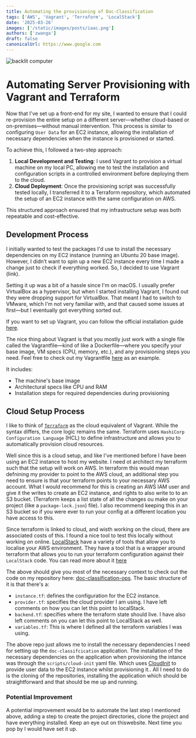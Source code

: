 ```yaml
---
title: Automating the provisioning of Doc-Classification
tags: ['AWS', 'Vagrant', 'Terraform', 'LocalStack']
date: '2025-03-26'
images: ['/static/images/posts/iaac.png']
authors: ['zwanga']
draft: false
canonicalUrl: https://www.google.com
---
```


<Image
  className="w-full rounded-xl"
  alt="backlit computer"
  src="/static/images/posts/iaac.png"
  layout="responsive"
  width={450}
  height={250}
/>

<TOCInline toc={props.toc} asDisclosure toHeading={3} />

# Automating Server Provisioning with Vagrant and Terraform

Now that I've set up a front-end for my site, I wanted to ensure that I could re-provision the entire setup on a different server—whether cloud-based or on-premises—without manual intervention. This process is similar to configuring `User Data` for an EC2 instance, allowing the installation of necessary dependencies when the instance is provisioned or started.

To achieve this, I followed a two-step approach:

1. **Local Development and Testing**: I used Vagrant to provision a virtual machine on my local PC, allowing me to test the installation and configuration scripts in a controlled environment before deploying them to the cloud.
2. **Cloud Deployment**: Once the provisioning script was successfully tested locally, I transferred it to a Terraform repository, which automated the setup of an EC2 instance with the same configuration on AWS.

This structured approach ensured that my infrastructure setup was both repeatable and cost-effective.

## Development Process

I initially wanted to test the packages I'd use to install the necessary dependencies on my EC2 instance (running an Ubuntu 20 base image). However, I didn’t want to spin up a new EC2 instance every time I made a change just to check if everything worked. So, I decided to use Vagrant (link).

Setting it up was a bit of a hassle since I'm on macOS. I usually prefer VirtualBox as a hypervisor, but when I started installing Vagrant, I found out they were dropping support for VirtualBox. That meant I had to switch to VMware, which I'm not very familiar with, and that caused some issues at first—but I eventually got everything sorted out.

If you want to set up Vagrant, you can follow the official installation guide [here](https://developer.hashicorp.com/vagrant/docs/installation).

The nice thing about Vagrant is that you mostly just work with a single file called the Vagrantfile—kind of like a Dockerfile—where you specify your base image, VM specs (CPU, memory, etc.), and any provisioning steps you need. Feel free to check out my Vagrantfile [here](https://gist.github.com/ZwangaMukwevho/f924cac57a6475fdd4876157a1e5793a) as an example.

It includes:
- The machine's base image
- Architectural specs like CPU and RAM
- Installation steps for required dependencies during provisioning

## Cloud Setup Process

I like to think of [`Terraform`](https://www.terraform.io/) as the cloud equivalent of Vagrant. While the syntax differs, the core logic remains the same. Terraform uses `HashiCorp Configuration Language` (HCL) to define infrastructure and allows you to automatically provision cloud resources.

Well since this is a cloud setup, and like I've mentioned before I have been using an EC2 instance to host my website. I need ot architect my terraform such that the setup will work on AWS. In terraform this would mean defnining my provider to point to the AWS cloud, an additional step you need to ensure is that your terraform points to your necessary AWS account. What I would recommend for this is  creating an AWS IAM user and give it the writes to create an EC2 instance, and rights to also write to to an S3 bucket. (Terraform keeps a list state of all the changes ou make on your project (like a `package-lock.json`) file). I also recommend keeping this in an S3 bucket so if you were ever to run your config at a different location you have access to this.

Since terraform is linked to cloud, and wisth working on the cloud, there are associated costs of this. I found a nice tool to test this locally without working on online. [LocalStack](https://www.localstack.cloud/) have a variety of tools that allow you to localise your AWS environment. They have a tool that is a wrapper around terraform that allows you to run your terraform configuration against their `LocalStack` code. You can read more about it [here](https://docs.localstack.cloud/user-guide/integrations/terraform/)

The above should give you most of the necessary context to check out the code on my repository here: [doc-classification-ops](https://github.com/ZwangaMukwevho/doc-classification-ops). The basic structure of it is that there's a:
- `instance.tf`: defines the configuration for the EC2 instance.
- `provider.tf`: specifies the cloud provider I am using. I have left comments on how you can let this point to localStack.
- `backend.tf`: specifies where the terraform state should live. I have also left comments on you can let this point to LocalStack as well.
- `variables.tf`: This is where I defined all the terraform variables I was using.

The above repo just allows me to install the necessary dependencies I need for setting up the `doc-classifcication` application. The installation of the necessary dependencies on the application when provisioning the intance was through the `scripts/cloud-init` yaml file. Which uses [CloudInit](https://cloud-init.io/) to provide user data to the EC2 instance whilst provisioning it.. All I need to do is the cloning of the repositories, installing the application which should be straightforward and that should be me up and running.

### Potential Improvement
A potential improvement would be to automate the last step I mentioned above, adding a step to create the project directories, clone the project and have everything installed. Keep an eye out on thiswebsite. Next time you pop by I would have set it up.